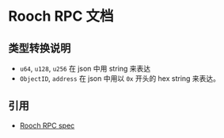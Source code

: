# Rooch RPC 文档

## 类型转换说明

* `u64`, `u128`, `u256` 在 json 中用 string 来表达
* `ObjectID`, `address` 在 json 中用以 `0x` 开头的 hex string 来表达。

## 引用

* [Rooch RPC spec](https://playground.open-rpc.org/?schemaUrl=https://raw.githubusercontent.com/rooch-network/rooch/main/crates/rooch-open-rpc/spec/openrpc.json)